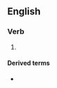 ==English==

===Verb===
{{head|en|verb form}}

# {{lb|en|British spelling}} {{en-past of|enamel}}

====Derived terms====
* {{l|en|enamelled wire}}